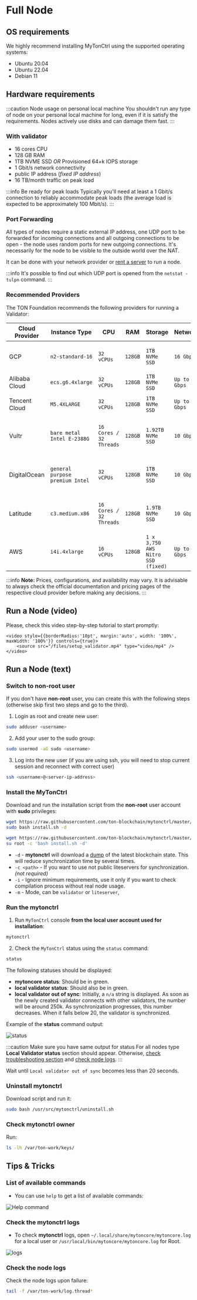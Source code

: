 
# Full Node

## OS requirements

We highly recommend installing MyTonCtrl using the supported operating systems:
* Ubuntu 20.04
* Ubuntu 22.04
* Debian 11

## Hardware requirements

:::caution Node usage on personal local machine
You shouldn't run any type of node on your personal local machine for long, even if it is satisfy the requirements. Nodes actively use disks and can damage them fast.
:::

### With validator

- 16 cores CPU
- 128 GB RAM
- 1TB NVME SSD _OR_ Provisioned 64+k IOPS storage
- 1 Gbit/s network connectivity
- public IP address (_fixed IP address_)
- 16 TB/month traffic on peak load

:::info Be ready for peak loads
Typically you'll need at least a 1 Gbit/s connection to reliably accommodate peak loads (the average load is expected to be approximately 100 Mbit/s).
:::

### Port Forwarding

All types of nodes require a static external IP address, one UDP port to be forwarded for incoming connections and all outgoing connections to be open - the node uses random ports for new outgoing connections. It's necessarily for the node to be visible to the outside world over the NAT.

It can be done with your network provider or [rent a server](/participate/run-nodes/full-node#recommended-providers) to run a node.

:::info
It's possible to find out which UDP port is opened from the `netstat -tulpn` command.
:::

### Recommended Providers

The TON Foundation recommends the following providers for running a Validator:

| Cloud Provider   | Instance Type         | CPU            | RAM    | Storage           | Network      | Public IP                         | Traffic       |
|------------------|-----------------------|----------------|--------|-------------------|--------------|-----------------------------------|---------------|
| GCP              | `n2-standard-16`      | `32 vCPUs`     | `128GB`| `1TB NVMe SSD`    | `16 Gbps`    | Reserve a static external IP      | `16 TB/month`|
| Alibaba Cloud    | `ecs.g6.4xlarge`      | `32 vCPUs`     | `128GB`| `1TB NVMe SSD`    | `Up to 10 Gbps` | Bind an Elastic IP           | `16 TB/month`|
| Tencent Cloud    | `M5.4XLARGE`          | `32 vCPUs`     | `128GB`| `1TB NVMe SSD`    | `Up to 10 Gbps` | Associate an Elastic IP       | `16 TB/month`|
| Vultr            | `bare metal Intel E-2388G` | `16 Cores / 32 Threads` | `128GB` | `1.92TB NVMe SSD` | `10 Gbps` | Fixed IP address included with instance | `16 TB/month`|
| DigitalOcean     | `general purpose premium Intel` | `32 vCPUs` | `128GB` | `1TB NVMe SSD` | `10 Gbps` | Fixed IP address included with instance | `16 TB/month`|
| Latitude         | `c3.medium.x86`       | `16 Cores / 32 Threads` | `128GB` | `1.9TB NVMe SSD` | `10 Gbps` | Fixed IP address included with instance | `16 TB/month`|
| AWS              | `i4i.4xlarge`         | `16 vCPUs`     | `128GB`| `1 x 3,750 AWS Nitro SSD (fixed)` | `Up to 25 Gbps` | Bind an Elastic IP | `16 TB/month`|

:::info
**Note:** Prices, configurations, and availability may vary. It is advisable to always check the official documentation and pricing pages of the respective cloud provider before making any decisions.
:::

## Run a Node (video)

[//]: # (<ReactPlayer controls={true} style={{borderRadius:'10pt', margin:'15pt auto', maxWidth: '100%'}} url='/docs/files/setup_validator.mp4' />)

Please, check this video step-by-step tutorial to start promptly:
````mdx-code-block
<video style={{borderRadius:'10pt', margin:'auto', width: '100%', maxWidth: '100%'}} controls={true}>
    <source src="/files/setup_validator.mp4" type="video/mp4" />
</video>
````

## Run a Node (text)

### Switch to non-root user

If you don't have **non-root** user, you can create this with the following steps (otherwise skip first two steps and go to the third).

1. Login as root and create new user:

```bash
sudo adduser <username>
```

2. Add your user to the sudo group:

```bash
sudo usermod -aG sudo <username>
```

3. Log into the new user (if you are using ssh, you will need to stop current session and reconnect with correct user)

```bash
ssh <username>@<server-ip-address>
```

### Install the MyTonCtrl

Download and run the installation script from the **non-root** user account with **sudo** privileges:

<Tabs groupId="operating-systems">
  <TabItem value="ubuntu" label="Ubuntu">

  ```bash
  wget https://raw.githubusercontent.com/ton-blockchain/mytonctrl/master/scripts/install.sh
  sudo bash install.sh -d
  ```

  </TabItem>
  <TabItem value={'debian'} label={'Debian'}>

  ```bash
  wget https://raw.githubusercontent.com/ton-blockchain/mytonctrl/master/scripts/install.sh
  su root -c 'bash install.sh -d'
  ```

  </TabItem>
</Tabs>

* `-d` - **mytonctrl** will download a [dump](https://dump.ton.org/) of the latest blockchain state.
This will reduce synchronization time by several times.
* `-c <path>` - If you want to use not public liteservers for synchronization. _(not required)_
* `-i` - Ignore minimum requirements, use it only if you want to check compilation process without real node usage.
* `-m` - Mode, can be `validator` or `liteserver`, 

### Run the mytonctrl

1. Run `MyTonCtrl` console **from the local user account used for installation**:

  ```sh
  mytonctrl
  ```

2. Check the `MyTonCtrl` status using the `status` command:

  ```sh
  status
  ```


The following statuses should be displayed:

* **mytoncore status**: Should be in green.
* **local validator status**: Should also be in green.
* **local validator out of sync**: Initially, a `n/a` string is displayed. As soon as the newly created validator connects with other validators, the number will be around 250k. As synchronization progresses, this number decreases. When it falls below 20, the validator is synchronized.

Example of the **status** command output:

![status](/img/docs/nodes-validator/mytonctrl-status.png)

:::caution Make sure you have same output for status
For all nodes type **Local Validator status** section should appear.
Otherwise, [check troubleshooting section](/participate/run-nodes/full-node#status-command-displays-without-local-node-section) and [check node logs](/participate/run-nodes/full-node#check-the-node-logs).
:::

Wait until `Local validator out of sync` becomes less than 20 seconds.

### Uninstall mytonctrl

Download script and run it:

```bash
sudo bash /usr/src/mytonctrl/uninstall.sh
```

### Check mytonctrl owner

Run:

```bash
ls -lh /var/ton-work/keys/
```

## Tips & Tricks

### List of available commands

- You can use `help` to get a list of available commands:

![Help command](/img/docs/full-node/help.jpg)

### Check the mytonctrl logs

- To check **mytonctrl** logs, open `~/.local/share/mytoncore/mytoncore.log` for a local user or `/usr/local/bin/mytoncore/mytoncore.log` for Root.

![logs](/img/docs/nodes-validator/manual-ubuntu_mytoncore-log.png)

### Check the node logs

Check the node logs upon failure:

```bash
tail -f /var/ton-work/log.thread*
```

